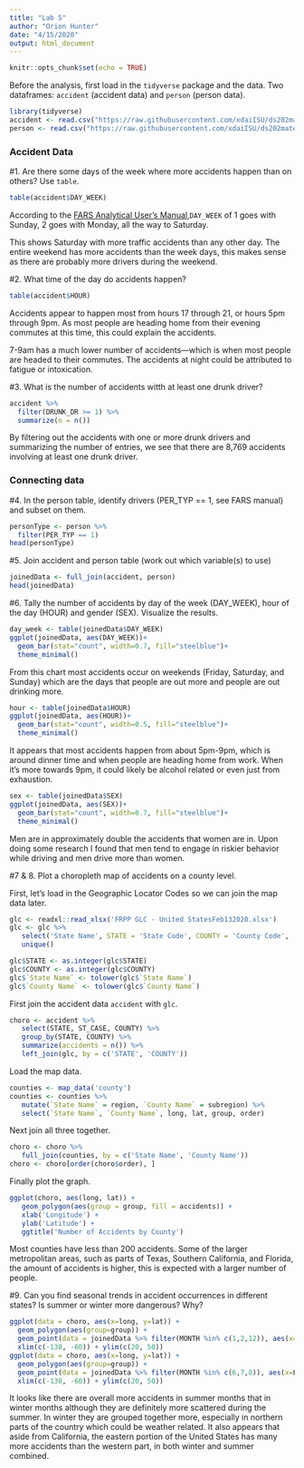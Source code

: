 ```yaml
---
title: "Lab 5"
author: "Orion Hunter"
date: "4/15/2020"
output: html_document
---
```


```r
knitr::opts_chunk$set(echo = TRUE)
```

Before the analysis, first load in the `tidyverse` package and the data. Two dataframes: `accident` (accident data) and `person` (person data).

```r
library(tidyverse)
accident <- read.csv("https://raw.githubusercontent.com/xdaiISU/ds202materials/master/hwlabs/fars2017/accident.csv", stringsAsFactors = FALSE)
person <- read.csv("https://raw.githubusercontent.com/xdaiISU/ds202materials/master/hwlabs/fars2017/person.csv", stringsAsFactors = FALSE)
```

### Accident Data

\#1. Are there some days of the week where more accidents happen than on others? Use `table`.

```r
table(accident$DAY_WEEK)
```

According to the [FARS Analytical User's Manual](https://crashstats.nhtsa.dot.gov/Api/Public/ViewPublication/812602),`DAY_WEEK` of 1 goes with Sunday, 2 goes with Monday, all the way to Saturday.

This shows Saturday with more traffic accidents than any other day. The entire weekend has more accidents than the week days, this makes sense as there are probably more drivers during the weekend.

\#2. What time of the day do accidents happen?

```r
table(accident$HOUR)
```

Accidents appear to happen most from hours 17 through 21, or hours 5pm through 9pm. As most people are heading home from their evening commutes at this time, this could explain the accidents.

7-9am has a much lower number of accidents—which is when most people are headed to their commutes. The accidents at night could be attributed to fatigue or intoxication.

\#3. What is the number of accidents witth at least one drunk driver?

```r
accident %>% 
  filter(DRUNK_DR >= 1) %>% 
  summarize(n = n())
```

By filtering out the accidents with one or more drunk drivers and summarizing the number of entries, we see that there are 8,769 accidents involving at least one drunk driver.

### Connecting data

\#4. In the person table, identify drivers (PER_TYP == 1, see FARS manual) and subset on them.

```r
personType <- person %>% 
  filter(PER_TYP == 1)
head(personType)
```

\#5. Join accident and person table (work out which variable(s) to use)

```r
joinedData <- full_join(accident, person)
head(joinedData)
```

\#6. Tally the number of accidents by day of the week (DAY_WEEK), hour of the day (HOUR) and gender (SEX). Visualize the results.

```r
day_week <- table(joinedData$DAY_WEEK)
ggplot(joinedData, aes(DAY_WEEK))+
  geom_bar(stat="count", width=0.7, fill="steelblue")+
  theme_minimal()
```

From this chart most accidents occur on weekends (Friday, Saturday, and Sunday) which are the days that people are out more and people are out drinking more.

```r
hour <- table(joinedData$HOUR)
ggplot(joinedData, aes(HOUR))+
  geom_bar(stat="count", width=0.5, fill="steelblue")+
  theme_minimal()
```

It appears that most accidents happen from about 5pm-9pm, which is around dinner time and when people are heading home from work. When it's more towards 9pm, it could likely be alcohol related or even just from exhaustion.

```r
sex <- table(joinedData$SEX)
ggplot(joinedData, aes(SEX))+
  geom_bar(stat="count", width=0.7, fill="steelblue")+
  theme_minimal()
```

Men are in approximately double the accidents that women are in. Upon doing some research I found that men tend to engage in riskier behavior while driving and men drive more than women.

\#7 & 8. Plot a choropleth map of accidents on a county level.

First, let's load in the Geographic Locator Codes so we can join the map data later.

```r
glc <- readxl::read_xlsx('FRPP GLC - United StatesFeb132020.xlsx')
glc <- glc %>% 
   select('State Name', STATE = 'State Code', COUNTY = 'County Code', 'County Name') %>% 
   unique()
```
```r
glc$STATE <- as.integer(glc$STATE)
glc$COUNTY <- as.integer(glc$COUNTY)
glc$`State Name` <- tolower(glc$`State Name`)
glc$`County Name` <- tolower(glc$`County Name`)
```

First join the accident data `accident` with `glc`. 

```r
choro <- accident %>% 
   select(STATE, ST_CASE, COUNTY) %>% 
   group_by(STATE, COUNTY) %>% 
   summarize(accidents = n()) %>% 
   left_join(glc, by = c('STATE', 'COUNTY'))
```

Load the map data.

```r
counties <- map_data('county')
counties <- counties %>% 
   mutate(`State Name` = region, `County Name` = subregion) %>% 
   select(`State Name`, `County Name`, long, lat, group, order)
```

Next join all three together.

```r
choro <- choro %>%
   full_join(counties, by = c('State Name', 'County Name'))
choro <- choro[order(choro$order), ]
```

Finally plot the graph.

```r
ggplot(choro, aes(long, lat)) + 
   geom_polygon(aes(group = group, fill = accidents)) +
   xlab('Longitude') +
   ylab('Latitude') +
   ggtitle('Number of Accidents by County')
```

Most counties have less than 200 accidents. Some of the larger metropolitan areas, such as parts of Texas, Southern California, and Florida, the amount of accidents is higher, this is expected with a larger number of people.

\#9. Can you find seasonal trends in accident occurrences in different states? Is summer or winter more dangerous? Why?

```r
ggplot(data = choro, aes(x=long, y=lat)) +
  geom_polygon(aes(group=group)) +
  geom_point(data = joinedData %>% filter(MONTH %in% c(1,2,12)), aes(x=LONGITUD, y=LATITUDE), color = 'steelblue', alpha = .2, size = .02) +
  xlim(c(-130, -60)) + ylim(c(20, 50))
ggplot(data = choro, aes(x=long, y=lat)) +
  geom_polygon(aes(group=group)) +
  geom_point(data = joinedData %>% filter(MONTH %in% c(6,7,8)), aes(x=LONGITUD, y=LATITUDE), color = 'steelblue', alpha = .2, size = .02) +
  xlim(c(-130, -60)) + ylim(c(20, 50))
```

It looks like there are overall more accidents in summer months that in winter months although they are definitely more scattered during the summer. In winter they are grouped together more, especially in northern parts of the country which could be weather related. It also appears that aside from California, the eastern portion of the United States has many more accidents than the western part, in both winter and summer combined.
